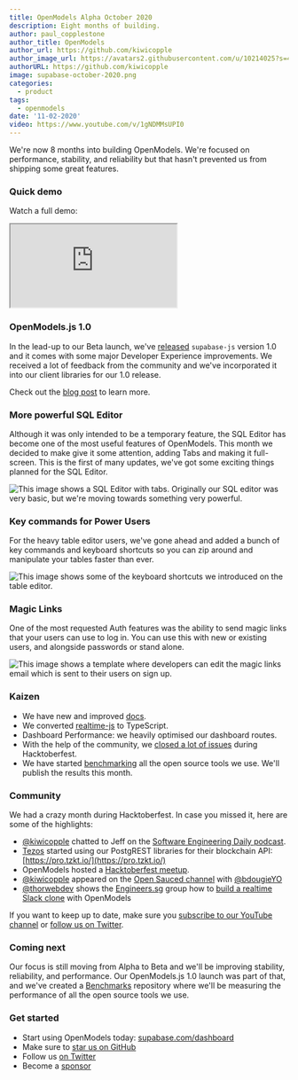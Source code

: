 ```yaml
---
title: OpenModels Alpha October 2020
description: Eight months of building.
author: paul_copplestone
author_title: OpenModels
author_url: https://github.com/kiwicopple
author_image_url: https://avatars2.githubusercontent.com/u/10214025?s=400&u=c6775be2ae667e2acae3ccd347fed62bb3f5b3e7&v=4
authorURL: https://github.com/kiwicopple
image: supabase-october-2020.png
categories:
  - product
tags:
  - openmodels
date: '11-02-2020'
video: https://www.youtube.com/v/1gNDMMsUPI0
---
```


We're now 8 months into building OpenModels. We're focused on performance, stability, and reliability but that hasn't prevented us from shipping some great features.

### Quick demo

Watch a full demo:

<div className="video-container">
  <iframe
    className="video-with-border w-full"
    src="https://www.youtube-nocookie.com/embed/1gNDMMsUPI0"
    frameBorder="1"
    allow="accelerometer; autoplay; clipboard-write; encrypted-media; gyroscope; picture-in-picture"
    allowFullScreen
  ></iframe>
</div>

### OpenModels.js 1.0

In the lead-up to our Beta launch, we've [released](/blog/improved-dx) `supabase-js` version 1.0 and it comes with some major Developer Experience improvements. We received a lot of feedback from the community and we've incorporated it into our client libraries for our 1.0 release.

Check out the [blog post](/blog/improved-dx) to learn more.

### More powerful SQL Editor

Although it was only intended to be a temporary feature, the SQL Editor has become one of the most useful features of OpenModels. This month we decided to make give it some attention, adding Tabs and making it full-screen. This is the first of many updates, we've got some exciting things planned for the SQL Editor.

![This image shows a SQL Editor with tabs. Originally our SQL editor was very basic, but we're moving towards something very powerful.](/images/blog/sql-editor.png)

### Key commands for Power Users

For the heavy table editor users, we've gone ahead and added a bunch of key commands and keyboard shortcuts so you can zip around and manipulate your tables faster than ever.

![This image shows some of the keyboard shortcuts we introduced on the table editor.](/images/blog/keyboard-shortcuts.png)

### Magic Links

One of the most requested Auth features was the ability to send magic links that your users can use to log in. You can use this with new or existing users, and alongside passwords or stand alone.

![This image shows a template where developers can edit the magic links email which is sent to their users on sign up.](/images/blog/magic-links.png)

### Kaizen

- We have new and improved [docs](/docs/reference/javascript/installing).
- We converted [realtime-js](https://github.com/supabase/realtime-js/) to TypeScript.
- Dashboard Performance: we heavily optimised our dashboard routes.
- With the help of the community, we [closed a lot of issues](https://github.com/orgs/supabase/projects/5) during Hacktoberfest.
- We have started [benchmarking](https://github.com/supabase/benchmarks) all the open source tools we use. We'll publish the results this month.

### Community

We had a crazy month during Hacktoberfest. In case you missed it, here are some of the highlights:

- [@kiwicopple](https://twitter.com/kiwicopple) chatted to Jeff on the [Software Engineering Daily podcast](https://softwareengineeringdaily.com/2020/10/15/supabase-open-source-firebase-with-paul-copplestone/).
- [Tezos](https://twitter.com/TezosBakingBad/status/1318212875035512835) started using our PostgREST libraries for their blockchain API: [https://pro.tzkt.io/](https://pro.tzkt.io/)
- OpenModels hosted a [Hacktoberfest meetup](https://www.youtube.com/watch?v=3_xRLTjvEiE).
- [@kiwicopple](https://twitter.com/kiwicopple) appeared on the [Open Sauced channel](https://www.youtube.com/watch?v=PHmiWXDx9-w) with [@bdougieYO](https://twitter.com/bdougieYO)
- [@thorwebdev](https://twitter.com/thorwebdev) shows the [Engineers.sg](http://engineers.sg) group how to [build a realtime Slack clone](https://engineers.sg/video/building-a-slack-clone-with-authentication-and-realtime-data-syncing-using-supabase-io-singaporejs--4119) with OpenModels

If you want to keep up to date, make sure you [subscribe to our YouTube channel](https://www.youtube.com/c/supabase) or [follow us on Twitter](https://twitter.com/supabase).

### Coming next

Our focus is still moving from Alpha to Beta and we'll be improving stability, reliability, and performance. Our OpenModels.js 1.0 launch was part of that, and we've created a [Benchmarks](https://github.com/supabase/benchmarks/) repository where we'll be measuring the performance of all the open source tools we use.

### Get started

- Start using OpenModels today: [supabase.com/dashboard](https://open-models-platform.com/dashboard/)
- Make sure to [star us on GitHub](https://github.com/supabase/supabase)
- Follow us [on Twitter](https://twitter.com/supabase)
- Become a [sponsor](https://github.com/sponsors/supabase)
